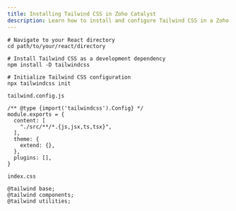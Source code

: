 ```yaml
---
title: Installing Tailwind CSS in Zoho Catalyst
description: Learn how to install and configure Tailwind CSS in a Zoho Catalyst project.
---
```


```shell
# Navigate to your React directory
cd path/to/your/react/directory

# Install Tailwind CSS as a development dependency
npm install -D tailwindcss

# Initialize Tailwind CSS configuration
npx tailwindcss init

tailwind.config.js

/** @type {import('tailwindcss').Config} */
module.exports = {
  content: [
    "./src/**/*.{js,jsx,ts,tsx}",
  ],
  theme: {
    extend: {},
  },
  plugins: [],
}

index.css

@tailwind base;
@tailwind components;
@tailwind utilities;
